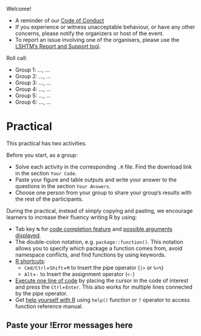 Welcome!

- A reminder of our [Code of Conduct](https://github.com/epiverse-trace/.github/blob/main/CODE_OF_CONDUCT.md)
- If you experience or witness unacceptable behaviour, or have any other concerns, please notify the organizers or host of the event.
- To report an issue involving one of the organisers, please use the [LSHTM’s Report and Support tool](https://reportandsupport.lshtm.ac.uk/).


Roll call:

- Group 1: ..., ...
- Group 2: ..., ...
- Group 3: ..., ...
- Group 4: ..., ...
- Group 5: ..., ...
- Group 6: ..., ...


# Practical

<!-- visible for learners and instructors at practical -->

This practical has two activities.

Before you start, as a group:

<!-- - Create one copy of the [Posit Cloud RStudio project](https://posit.cloud/spaces/609790/join?access_code=hPM1tIeKt5ax_Y-P0lMGVUGqzFPNH4wxkKSzXZYb). -->
- Solve each activity in the corresponding `.R` file. Find the download link in the section `Your Code`.
- Paste your figure and table outputs and write your answer to the questions in the section `Your Answers`.
- Choose one person from your group to share your group's results with the rest of the participants.


During the practical, instead of simply copying and pasting, we encourage learners to increase their fluency writing R by using:

- Tab key <kbd>↹</kbd> 
for [code completion feature](https://support.posit.co/hc/en-us/articles/205273297-Code-Completion-in-the-RStudio-IDE) and [possible arguments displayed](https://docs.posit.co/ide/user/ide/guide/code/console.html). 
- The double-colon notation, e.g. `package::function()`. This notation allows you to specify which package a function comes from, avoid namespace conflicts, and find functions by using keywords.
- [R shortcuts](https://positron.posit.co/keyboard-shortcuts.html#r-shortcuts):
    - `Cmd/Ctrl`+`Shift`+`M` to Insert the pipe operator (`|>` or `%>%`)
    - `Alt`+`-` to Insert the assignment operator (`<-`)
- [Execute one line of code](https://docs.posit.co/ide/user/ide/guide/code/execution.html) by placing the cursor in the code of interest and press the `Ctrl`+`Enter`. This also works for multiple lines connected by the pipe operator.
- Get [help yourself with R](https://www.r-project.org/help.html) using `help()` function or `?` operator to access function reference manual.


## Paste your !Error messages here

```







```